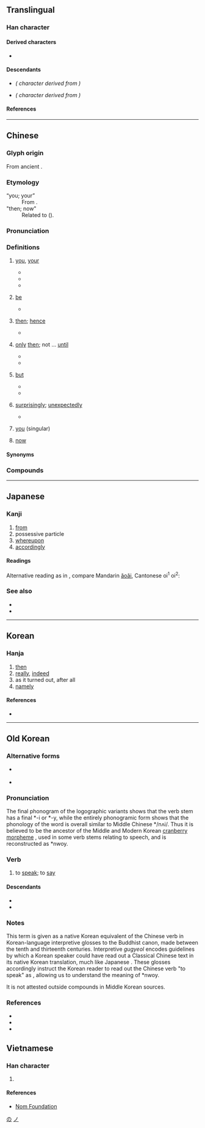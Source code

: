 {{also|及|廴|廼|迺|ㄋ}}
{{character info}}
==Translingual==
{{stroke order|type=gbw|strokes=2}}
{{Han stroke|Traditional Chinese and Japanese<br/>[[File:乃-order.gif|105px]]}}

===Han character===
{{Han char|rn=4|rad=丿|as=01|sn=2|four=17227|canj=NHS|ids=⿹𠄎丿}}

====Derived characters====
* {{l|mul|[[仍]], [[奶]], [[屷]], [[𢖱]], [[扔]], [[𣱽]], [[𣅅]], [[㭁]], [[㲌]], [[𤆈]], [[𠂫]], [[𤜠]], [[辸]], [[礽]], [[䄧]], [[𧘌]], [[𥾋]], [[𮋣]], [[𧈣]], [[䚮]], [[𬤻]], [[𬦠]], [[釢]], [[𠂪]], [[𬝡]], [[𬼅]], [[𫡐]], [[𫡝]], [[㞧]], [[艿]], [[氖]], [[𫶵]], [[疓]], [[秀]], [[𬔬]], [[隽]], [[𮥸]], [[䯮]], [[𫡄]], [[𭑩]], [[及]], [[夃]], [[孕]], [[尕]], [[𫹭]], [[朶]], [[盁]], [[呄]], [[㭆]], [[𫂲]], [[㚉]], [[鼐]]}}

====Descendants====
* {{l|ja|の}} ''({{w|Hiragana}} character derived from {{w|Man'yōgana}})''
* {{l|ja|ノ}} ''({{w|Katakana}} character derived from {{w|Man'yōgana}})''

====References====
{{Han ref|kx=0081.120|dkj=00113|dj=0165.030|hdz=10031.050|uh=4E43}}

[[Category:Han characters from which hiragana were derived|の]]
[[Category:Han characters from which katakana were derived|ノ]]

----

==Chinese==
{{zh-forms|alt=迺,廼,𠄕}}

===Glyph origin===
{{Han etym}}
From ancient {{zh-l|*𠄎}}.

===Etymology===
; “you; your”
: From {{inh|zh|sit-pro|*na-ŋ||you}}.
; "then; now"
: Related to {{cog|bo|ན||''postposition following temporal causes''}} ({{zh-ref|Coblin, 1986}}).

===Pronunciation===
{{zh-pron
|m=nǎi
|c=naai5,oi2
|h=
|mn=nái/qz:ná/qz:nǎ
|mn_note=nái - literary; ná/nǎ - vernacular
|mn-t=nai2/nai6
|mn-t_note=nai2 - “you, your”; nai6 - "just", "then", "be"
|w=3ne
|mc=y
|oc=y
|ma=
|cat=adv,pron
}}

===Definitions===
{{zh-hanzi}}

# {{lb|zh|literary}} [[you]], [[your]]
#* {{zh-x|朕 心 朕 德，惟 乃 知。|Only '''you''' know my heart and my virtue.|CL|ref=Shangshu}}
#* {{zh-x|往 踐 乃 職，無 逆 朕 命。|Go and carry out '''your''' duties, and do not disobey my orders!|ref=Zuozhuan}}
#* {{zh-x|王 師 北 定 中原 日，家 祭 毋 忘 告 乃 翁。|On the day the Song army reconquers the Central Plain in the North, do not forget to inform '''your''' father when worshipping your ancestors.|CL|ref={{w2|zh|陸游}}, {{lang|zh|《示兒》}}}}
# {{lb|zh|literary}} [[be]]
#: {{zh-x|失敗.乃.成功.之.母|failure is the mother of success}}
#* {{zh-x|^呂 ^公 女 乃 ^呂 ^后 也，生 ^孝-惠 ^帝、^魯-元 ^公主。|The daughter of  Lü Gong '''was''' Empress Lü, who gave birth to Emperor Hui and Princess Luyuan.|ref=Shiji}}
# {{lb|zh|literary}} [[then]]; [[hence]]
#: {{zh-syn|於是}}
#* {{zh-x|^相-如 度{duò} ^秦 王 雖 齋，決 負約 不 償 城，乃 使 其 從者 衣{yì} 褐，懷 其 璧，從 徑道 亡，歸 璧 於 ^趙。|Lin Xiangru reckoned even though the King of Qin agreed to fast, he would certainly break his promise and not hand over the cities. '''Hence''', he ordered his servant to put on ragged clothes, and flee Qin on trails with the jade to smuggle the jade back to Zhao.|ref=Shiji}}
# {{lb|zh|literary}} [[only]] [[then]]; not ... [[until]]
#: {{zh-syn|才}}
#* {{zh-x|^趙 王 送 璧 時 齋戒 五 日。今 大王 亦 宜 齋戒 五日，設 九賓 於 廷，臣 乃 敢 上 璧。|The King of Zhao fasted for five days before sending the jade off. Now Your Majesty should also fast for five days, and receive me with the Ceremony of Jiubin at the court. Only then will I dare to present the jade.|ref=Shiji}}
#* {{zh-x|^沛 ^公 謂 ^張 ^良 曰：「從 此 道 至 吾 軍，不過 二十 里 耳。度{duò} 我 至 軍 中，公 乃 入。」|Liu Bang said to Zhang Liang, "It is only twenty ''li''s from here to our camp. '''Only after''' you estimate that I have arrived at our camp should you enter."|ref=Shiji}}
# {{lb|zh|literary}} [[but]]
#* {{zh-x|不 見 ^子-都，乃 見 狂且。|I do not see Zidu, '''but''' I see this mad fellow.|ref=Shijing}}
#* {{zh-x|古人 以 儉 為 美德，今人 乃 以 儉 相 詬病。|The ancient people regarded frugality as a virtue, '''but''' now people criticize one another for being frugal.|ref={{w2|zh|司馬光}}, {{lang|zh|《訓儉示康》}}}}
# {{lb|zh|literary}} [[surprisingly]]; [[unexpectedly]]
#: {{zh-syn|竟然}}
#* {{zh-x|問 今 是 何 世，乃 不知 有 漢，無論 ^魏 ^晉。|They asked what the current ruling dynasty was. '''Surprisingly''', they had not even heard of the Han, let alone the Wei and the Jin.|CL|ref=''[[s:Tao hua yuan ji|The Peach Blossom Spring]] (桃花源記)'', by [[w:Tao Yuanming|Tao Yuanming]], '''421''' (Wiktionary translation)}}
# {{lb|zh|Mainland|internet slang|cute-sounding}} [[you]] (singular)
#: {{zh-x|乃萌|{{q|cute-sounding variant of {{zh-l|*你們}}}} you (plural)}}
# {{lb|zh|Shanghai}} [[now]]
{{rfquote|zh}}

====Synonyms====
{{zh-dial|你}}
{{zh-dial|現在}}

===Compounds===
{{zh-der|乃可|乃今|乃心王室|乃祖|乃是|乃蠻|乃始|告訴乃論|乃武乃文|乃爾|乃父|乃眷|乃至|康乃馨|乃文乃武|乃若|乃公|乃者|乃翁|無乃|木乃伊|有容乃大|況乃|楊乃武|欸乃|毋乃|欸乃曲|若乃|請求乃論|乃則爾巴格}}

----

==Japanese==

===Kanji===
{{ja-kanji|grade=n|rs=丿01}}

# [[from]]
# possessive particle
# [[whereupon]]
# [[accordingly]]

====Readings====
{{ja-readings
|goon=ない
|kanon=だい
|on=え
|kun=お-, すなわ-ち, なんじ-<なんぢ-<なむぢ-, の-
|nanori=おさむ<をさむ, のり
}}

Alternative reading as in {{m|ja|欸乃}}, compare Mandarin [[ǎoǎi]], Cantonese oi<sup>1</sup> oi<sup>2</sup>: <!-- 洪武正韻：依亥切 哀上 -->
{{ja-readings
|goon=あい
|kanon=あい
}}

===See also===
* {{l|ja|之}}
* {{l|ja|の}}

----

==Korean==

===Hanja===
{{ko-hanja|이에|내}}

# [[then]]
# [[really]], [[indeed]]
# as it turned out, after all
# [[namely]]

====References====
* {{Hanja ref|nav=8589}}

----

==Old Korean==

===Alternative forms=== 
* {{l|oko|言利}} {{q|logographic variant}}
* {{l|oko|曰利}} {{q|logographic variant}}

===Pronunciation===
The final phonogram of the logographic variants shows that the verb stem has a final *-i or *-y, while the entirely phonogramic form {{l|oko|乃}} shows that the phonology of the word is overall similar to Middle Chinese */nʌi/. Thus it is believed to be the ancestor of the Middle and Modern Korean [[cranberry morpheme]] {{ko-inline|뇌|tr=nwoy}}, used in some verb stems relating to speech, and is reconstructed as *nwoy.

===Verb===
{{head|oko|verb|tr=*nwoy-}}

# to [[speak]]; to [[say]]

====Descendants====
* {{desc|ko|되뇌다|t=to repeat the same thing|der=1}}
* {{desc|ko|뇌까리다|t=to say whatever comes to mind|der=1}}

===Notes===
This term is given as a native Korean equivalent of the Chinese verb {{m|zh|言}} in Korean-language interpretive ''{{w|gugyeol}}'' glosses to the Buddhist canon, made between the tenth and thirteenth centuries. Interpretive ''gugyeol'' encodes guidelines by which a Korean speaker could have read out a Classical Chinese text in its native Korean translation, much like Japanese {{w|kanbun}}. These glosses accordingly instruct the Korean reader to read out the Chinese verb "to speak" as {{m|oko|乃}}, allowing us to understand the meaning of *nwoy.

It is not attested outside compounds in Middle Korean sources.

===References===
* {{cite-journal|author={{lang|ko|남풍현}} (Nam Pung-hyeon)|title={{lang|ko|<願往生歌>의 새로운 解讀}}|trans-title=A new reading of the ''Wonwangsaeng-ga''|journal=Gugyeol Yeon'gu|year=2018|volume=41|pages=5-27}}
* {{cite-book|author={{lang|ko|황선엽}} (Hwang Seon-yeop)|title={{lang|ko|釋讀口訣辭典}}|trans-title=Dictionary of interpretive ''gugyeol''|publisher=Taehaksa|year=2009|isbn=9788994024042}}
* {{cite-journal|author={{lang|ko|이병기 (Yi Byeong-gi)}}|title={{lang|ko|구결자료의 어휘}}|trans-title=Vocabulary in the ''gugyeol'' sources|journal=Gugyeol Yeon'gu|year=2014|volume=33|pages=23–61}}

==Vietnamese==

===Han character===
{{vi-readings|reading=[[nải]], [[nãi]], [[náy]], [[nảy]], [[nấy]], [[nãy]], [[nới]], [[hồng]]|rs=丿01}}

# {{rfdef|vi|sort=丿01}}

====References====
* [http://nomfoundation.org/common/nom_details.php?codepoint=4e43 Nom Foundation]